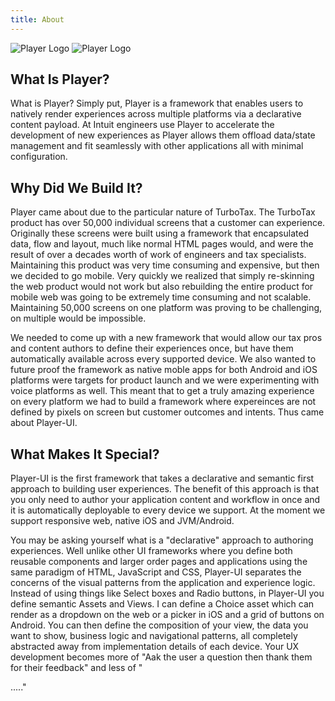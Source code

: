 ```yaml
---
title: About
---
```


![Player Logo](/logo/logo-light-large.png?lightModeOnly)
![Player Logo](/logo/logo-dark-large.png?darkModeOnly)

## What Is Player?

What is Player? Simply put, Player is a framework that enables users to natively render experiences across multiple platforms via a declarative content payload. At Intuit engineers use Player to accelerate the development of new experiences as Player allows them offload data/state management and fit seamlessly with other applications all with minimal configuration. 

## Why Did We Build It?
Player came about due to the particular nature of TurboTax. The TurboTax product has over 50,000 individual screens that a customer can experience. Originally these screens were built using a framework that encapsulated data, flow and layout, much like normal HTML pages would, and were the result of over a decades worth of work of engineers and tax specialists. Maintaining this product was very time consuming and expensive, but then we decided to go mobile. Very quickly we realized that simply re-skinning the web product would not work but also rebuilding the entire product for mobile web was going to be extremely time consuming and not scalable. Maintaining 50,000 screens on one platform was proving to be challenging, on multiple would be impossible. 

We needed to come up with a new framework that would allow our tax pros and content authors to define their experiences once, but have them automatically available across every supported device. We also wanted to future proof the framework as native moble apps for both Android and iOS platforms were targets for product launch and we were experimenting with voice platforms as well. This meant that to get a truly amazing experience on every platform we had to build a framework where expereinces are not defined by pixels on screen but customer outcomes and intents. Thus came about Player-UI.

## What Makes It Special?
Player-UI is the first framework that takes a declarative and semantic first approach to building user experiences. The benefit of this approach is that you only need to author your application content and workflow in once and it is automatically deployable to every device we support. At the moment we support responsive web, native iOS and JVM/Android.

You may be asking yourself what is a "declarative" approach to authoring experiences. Well unlike other UI frameworks where you define both reusable components and larger order pages and applications using the same paradigm of HTML, JavaScript and CSS, Player-UI separates the concerns of the visual patterns from the application and experience logic. Instead of using things like Select boxes and Radio buttons, in Player-UI you define semantic Assets and Views. I can define a Choice asset which can render as a dropdown on the web or a picker in iOS and a grid of buttons on Android. You can then define the composition of your view, the data you want to show, business logic and navigational patterns, all completely abstracted away from implementation details of each device. Your UX development becomes more of "Aak the user a question then thank them for their feedback" and less of "<div><div><div>....."
